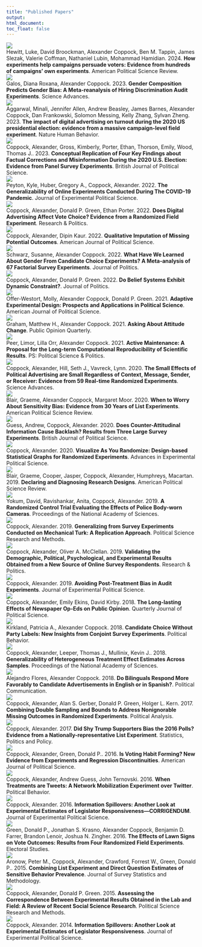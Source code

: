 ```yaml
---
title: "Published Papers"
output:
html_document:
toc_float: false
---
```

<!--html_preserve-->
<div class="band full">
<div class="bandContent gallerySection">
<div class="galleryItems"> 

<div class="galleryItem">
<a href="hewitt_etal_2024.html"> <img class="galleryItemImage" src="card_figures/hewitt_etal_2024_card.png"/> </a>
<div class="galleryItemDescription"> Hewitt, Luke, David Broockman, Alexander Coppock, Ben M. Tappin, James Slezak, Valerie Coffman, Nathaniel Lubin, Mohammad Hamidian. 2024. <b>How experiments help campaigns persuade voters: Evidence from hundreds of campaigns' own experiments</b>. American Political Science Review. </div>
</div>
<div class="galleryItem">
<a href="galos_coppock_2023.html"> <img class="galleryItemImage" src="card_figures/galos_coppock_2023_card.png"/> </a>
<div class="galleryItemDescription"> Galos, Diana Roxana, Alexander Coppock. 2023. <b>Gender Composition Predicts Gender Bias: A Meta-reanalysis of Hiring Discrimination Audit Experiments</b>. Science Advances. </div>
</div>
<div class="galleryItem">
<a href="aggarwal_etal_2023.html"> <img class="galleryItemImage" src="card_figures/aggarwal_etal_2023_card.png"/> </a>
<div class="galleryItemDescription"> Aggarwal, Minali, Jennifer Allen, Andrew Beasley, James Barnes, Alexander Coppock, Dan Frankowski, Solomon Messing, Kelly Zhang, Sylvan Zheng. 2023. <b>The impact of digital advertising on turnout during the 2020 US presidential election: evidence from a massive campaign-level field experiment</b>. Nature Human Behavior. </div>
</div>
<div class="galleryItem">
<a href="coppock_etal_2023.html"> <img class="galleryItemImage" src="card_figures/coppock_etal_2023_card.png"/> </a>
<div class="galleryItemDescription"> Coppock, Alexander, Gross, Kimberly, Porter, Ethan, Thorson, Emily, Wood, Thomas J.. 2023. <b>Conceptual Replication of Four Key Findings about Factual Corrections and Misinformation During the 2020 U.S. Election: Evidence from Panel Survey Experiments</b>. British Journal of Political Science. </div>
</div>
<div class="galleryItem">
<a href="peyton_huber_coppock_2022.html"> <img class="galleryItemImage" src="card_figures/peyton_huber_coppock_2022_card.png"/> </a>
<div class="galleryItemDescription"> Peyton, Kyle, Huber, Gregory A., Coppock, Alexander. 2022. <b>The Generalizability of Online Experiments Conducted During The COVID-19 Pandemic</b>. Journal of Experimental Political Science. </div>
</div>
<div class="galleryItem">
<a href="coppock_green_porter_2022.html"> <img class="galleryItemImage" src="card_figures/coppock_green_porter_2022_card.png"/> </a>
<div class="galleryItemDescription"> Coppock, Alexander, Donald P. Green, Ethan Porter. 2022. <b>Does Digital Advertising Affect Vote Choice? Evidence from a Randomized Field Experiment</b>. Research \& Politics. </div>
</div>
<div class="galleryItem">
<a href="coppock_kaur_2022.html"> <img class="galleryItemImage" src="card_figures/coppock_kaur_2022_card.png"/> </a>
<div class="galleryItemDescription"> Coppock, Alexander, Dipin Kaur. 2022. <b>Qualitative Imputation of Missing Potential Outcomes</b>. American Journal of Political Science. </div>
</div>
<div class="galleryItem">
<a href="schwarz_coppock_2022.html"> <img class="galleryItemImage" src="card_figures/schwarz_coppock_2022_card.png"/> </a>
<div class="galleryItemDescription"> Schwarz, Susanne, Alexander Coppock. 2022. <b>What Have We Learned About Gender From Candidate Choice Experiments? A Meta-analysis of 67 Factorial Survey Experiments</b>. Journal of Politics. </div>
</div>
<div class="galleryItem">
<a href="coppock_green_2022.html"> <img class="galleryItemImage" src="card_figures/coppock_green_2022_card.png"/> </a>
<div class="galleryItemDescription"> Coppock, Alexander, Donald P. Green. 2022. <b>Do Belief Systems Exhibit Dynamic Constraint?</b>. Journal of Politics. </div>
</div>
<div class="galleryItem">
<a href="offer-westort_coppock_green_2021.html"> <img class="galleryItemImage" src="card_figures/offer-westort_coppock_green_2021_card.png"/> </a>
<div class="galleryItemDescription"> Offer-Westort, Molly, Alexander Coppock, Donald P. Green. 2021. <b>Adaptive Experimental Design: Prospects and Applications in Political Science</b>. American Journal of Political Science. </div>
</div>
<div class="galleryItem">
<a href="graham_coppock_2021.html"> <img class="galleryItemImage" src="card_figures/graham_coppock_2021_card.png"/> </a>
<div class="galleryItemDescription"> Graham, Matthew H., Alexander Coppock. 2021. <b>Asking About Attitude Change</b>. Public Opinion Quarterly. </div>
</div>
<div class="galleryItem">
<a href="peer_orr_coppock_2021.html"> <img class="galleryItemImage" src="card_figures/peer_orr_coppock_2021_card.png"/> </a>
<div class="galleryItemDescription"> Peer, Limor, Lilla Orr, Alexander Coppock. 2021. <b>Active Maintenance: A Proposal for the Long-term Computational Reproducibility of Scientific Results</b>. PS: Political Science \& Politics. </div>
</div>
<div class="galleryItem">
<a href="coppock_hill_vavreck_2020.html"> <img class="galleryItemImage" src="card_figures/coppock_hill_vavreck_2020_card.png"/> </a>
<div class="galleryItemDescription"> Coppock, Alexander, Hill, Seth J., Vavreck, Lynn. 2020. <b>The Small Effects of Political Advertising are Small Regardless of Context, Message, Sender, or Receiver: Evidence from 59 Real-time Randomized Experiments</b>. Science Advances. </div>
</div>
<div class="galleryItem">
<a href="blair_coppock_moor_2020.html"> <img class="galleryItemImage" src="card_figures/blair_coppock_moor_2020_card.png"/> </a>
<div class="galleryItemDescription"> Blair, Graeme, Alexander Coppock, Margaret Moor. 2020. <b>When to Worry About Sensitivity Bias: Evidence from 30 Years of List Experiments</b>. American Political Science Review. </div>
</div>
<div class="galleryItem">
<a href="guess_coppock_2020.html"> <img class="galleryItemImage" src="card_figures/guess_coppock_2020_card.png"/> </a>
<div class="galleryItemDescription"> Guess, Andrew, Coppock, Alexander. 2020. <b>Does Counter-Attitudinal Information Cause Backlash? Results from Three Large Survey Experiments</b>. British Journal of Political Science. </div>
</div>
<div class="galleryItem">
<a href="coppock_2020.html"> <img class="galleryItemImage" src="card_figures/coppock_2020_card.png"/> </a>
<div class="galleryItemDescription"> Coppock, Alexander. 2020. <b>Visualize As You Randomize: Design-based Statistical Graphs for Randomized Experiments</b>. Advances in Experimental Political Science. </div>
</div>
<div class="galleryItem">
<a href="blair_cooper_coppock_humphreys_2019.html"> <img class="galleryItemImage" src="card_figures/blair_cooper_coppock_humphreys_2019_card.png"/> </a>
<div class="galleryItemDescription"> Blair, Graeme, Cooper, Jasper, Coppock, Alexander, Humphreys, Macartan. 2019. <b>Declaring and Diagnosing Research Designs</b>. American Political Science Review. </div>
</div>
<div class="galleryItem">
<a href="yokum_ravishankar_coppock_2019.html"> <img class="galleryItemImage" src="card_figures/yokum_ravishankar_coppock_2019_card.png"/> </a>
<div class="galleryItemDescription"> Yokum, David, Ravishankar, Anita, Coppock, Alexander. 2019. <b>A Randomized Control Trial Evaluating the Effects of Police Body-worn Cameras</b>. Proceedings of the National Academy of Sciences. </div>
</div>
<div class="galleryItem">
<a href="coppock_2019a.html"> <img class="galleryItemImage" src="card_figures/coppock_2019a_card.png"/> </a>
<div class="galleryItemDescription"> Coppock, Alexander. 2019. <b>Generalizing from Survey Experiments Conducted on Mechanical Turk: A Replication Approach</b>. Political Science Research and Methods. </div>
</div>
<div class="galleryItem">
<a href="coppock_mcclellan_2019.html"> <img class="galleryItemImage" src="card_figures/coppock_mcclellan_2019_card.png"/> </a>
<div class="galleryItemDescription"> Coppock, Alexander, Oliver A. McClellan. 2019. <b>Validating the Demographic, Political, Psychological, and Experimental Results Obtained from a New Source of Online Survey Respondents</b>. Research \& Politics. </div>
</div>
<div class="galleryItem">
<a href="coppock_2019b.html"> <img class="galleryItemImage" src="card_figures/coppock_2019b_card.png"/> </a>
<div class="galleryItemDescription"> Coppock, Alexander. 2019. <b>Avoiding Post-Treatment Bias in Audit Experiments</b>. Journal of Experimental Political Science. </div>
</div>
<div class="galleryItem">
<a href="coppock_ekins_kirby_2018.html"> <img class="galleryItemImage" src="card_figures/coppock_ekins_kirby_2018_card.png"/> </a>
<div class="galleryItemDescription"> Coppock, Alexander, Emily Ekins, David Kirby. 2018. <b>The Long-lasting Effects of Newspaper Op-Eds on Public Opinion</b>. Quarterly Journal of Political Science. </div>
</div>
<div class="galleryItem">
<a href="kirkland_coppock_2018.html"> <img class="galleryItemImage" src="card_figures/kirkland_coppock_2018_card.png"/> </a>
<div class="galleryItemDescription"> Kirkland, Patricia A., Alexander Coppock. 2018. <b>Candidate Choice Without Party Labels: New Insights from Conjoint Survey Experiments</b>. Political Behavior. </div>
</div>
<div class="galleryItem">
<a href="coppock_leeper_mullinix_2018.html"> <img class="galleryItemImage" src="card_figures/coppock_leeper_mullinix_2018_card.png"/> </a>
<div class="galleryItemDescription"> Coppock, Alexander, Leeper, Thomas J., Mullinix, Kevin J.. 2018. <b>Generalizability of Heterogeneous Treatment Effect Estimates Across Samples</b>. Proceedings of the National Academy of Sciences. </div>
</div>
<div class="galleryItem">
<a href="flores_coppock_2018.html"> <img class="galleryItemImage" src="card_figures/flores_coppock_2018_card.png"/> </a>
<div class="galleryItemDescription"> Alejandro Flores, Alexander Coppock. 2018. <b>Do Bilinguals Respond More Favorably to Candidate Advertisements in English or in Spanish?</b>. Political Communication. </div>
</div>
<div class="galleryItem">
<a href="coppock_etal_2017.html"> <img class="galleryItemImage" src="card_figures/coppock_etal_2017_card.png"/> </a>
<div class="galleryItemDescription"> Coppock, Alexander, Alan S. Gerber, Donald P. Green, Holger L. Kern. 2017. <b>Combining Double Sampling and Bounds to Address Nonignorable Missing Outcomes in Randomized Experiments</b>. Political Analysis. </div>
</div>
<div class="galleryItem">
<a href="coppock_2017a.html"> <img class="galleryItemImage" src="card_figures/coppock_2017a_card.png"/> </a>
<div class="galleryItemDescription"> Coppock, Alexander. 2017. <b>Did Shy Trump Supporters Bias the 2016 Polls? Evidence from a Nationally-representative List Experiment</b>. Statistics, Politics and Policy. </div>
</div>
<div class="galleryItem">
<a href="coppock_green_2016.html"> <img class="galleryItemImage" src="card_figures/coppock_green_2016_card.png"/> </a>
<div class="galleryItemDescription"> Coppock, Alexander, Green, Donald P.. 2016. <b>Is Voting Habit Forming? New Evidence from Experiments and Regression Discontinuities</b>. American Journal of Political Science. </div>
</div>
<div class="galleryItem">
<a href="coppock_guess_ternovski_2016.html"> <img class="galleryItemImage" src="card_figures/coppock_guess_ternovski_2016_card.png"/> </a>
<div class="galleryItemDescription"> Coppock, Alexander, Andrew Guess, John Ternovski. 2016. <b>When Treatments are Tweets: A Network Mobilization Experiment over Twitter</b>. Political Behavior. </div>
</div>
<div class="galleryItem">
<a href="coppock_2016.html"> <img class="galleryItemImage" src="card_figures/coppock_2016_card.png"/> </a>
<div class="galleryItemDescription"> Coppock, Alexander. 2016. <b>Information Spillovers: Another Look at Experimental Estimates of Legislator Responsiveness---CORRIGENDUM</b>. Journal of Experimental Political Science. </div>
</div>
<div class="galleryItem">
<a href="green_etal_2016.html"> <img class="galleryItemImage" src="card_figures/green_etal_2016_card.png"/> </a>
<div class="galleryItemDescription"> Green, Donald P., Jonathan S. Krasno, Alexander Coppock, Benjamin D. Farrer, Brandon Lenoir, Joshua N. Zingher. 2016. <b>The Effects of Lawn Signs on Vote Outcomes: Results from Four Randomized Field Experiments</b>. Electoral Studies. </div>
</div>
<div class="galleryItem">
<a href="aronow_etal_2015.html"> <img class="galleryItemImage" src="card_figures/aronow_etal_2015_card.png"/> </a>
<div class="galleryItemDescription"> Aronow, Peter M., Coppock, Alexander, Crawford, Forrest W., Green, Donald P.. 2015. <b>Combining List Experiment and Direct Question Estimates of Sensitive Behavior Prevalence</b>. Journal of Survey Statistics and Methodology. </div>
</div>
<div class="galleryItem">
<a href="coppock_green_2015.html"> <img class="galleryItemImage" src="card_figures/coppock_green_2015_card.png"/> </a>
<div class="galleryItemDescription"> Coppock, Alexander, Donald P. Green. 2015. <b>Assessing the Correspondence Between Experimental Results Obtained in the Lab and Field: A Review of Recent Social Science Research</b>. Political Science Research and Methods. </div>
</div>
<div class="galleryItem">
<a href="coppock_2014.html"> <img class="galleryItemImage" src="card_figures/coppock_2014_card.png"/> </a>
<div class="galleryItemDescription"> Coppock, Alexander. 2014. <b>Information Spillovers: Another Look at Experimental Estimates of Legislator Responsiveness</b>. Journal of Experimental Political Science. </div>
</div>
</div>
</div>
<!--/html_preserve-->